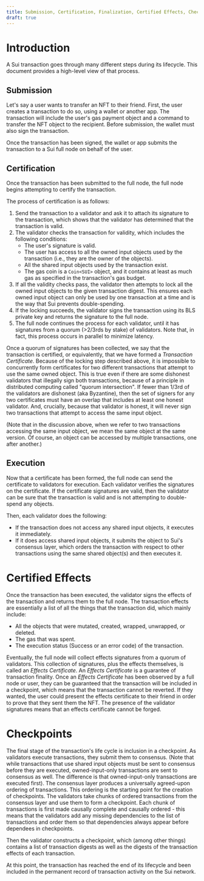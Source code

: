 ```yaml
---
title: Submission, Certification, Finalization, Certified Effects, Checkpoints
draft: true
---
```


# Introduction

A Sui transaction goes through many different steps during its lifecycle.
This document provides a high-level view of that process.

## Submission

Let's say a user wants to transfer an NFT to their friend.
First, the user creates a transaction to do so, using a wallet or another app.
The transaction will include the user's gas payment object and a command to transfer the NFT object to the recipient.
Before submission, the wallet must also sign the transaction.

Once the transaction has been signed, the wallet or app submits the transaction to a Sui full node on behalf of the user.

## Certification

Once the transaction has been submitted to the full node, the full node begins attempting to certify the transaction.

The process of certification is as follows:

1. Send the transaction to a validator and ask it to attach its signature to the transaction, which shows that the validator has determined that the transaction is valid.
2. The validator checks the transaction for validity, which includes the following conditions:
   - The user's signature is valid.
   - The user has access to all the owned input objects used by the transaction (i.e., they are the owner of the objects).
   - All the shared input objects used by the transaction exist.
   - The gas coin is a `Coin<SUI>` object, and it contains at least as much gas as specified in the transaction's gas budget.
3. If all the validity checks pass, the validator then attempts to lock all the owned input objects to the given transaction digest.
   This ensures each owned input object can only be used by one transaction at a time and is the way that Sui prevents double-spending.
4. If the locking succeeds, the validator signs the transaction using its BLS private key and returns the signature to the full node.
5. The full node continues the process for each validator, until it has signatures from a quorum (>2/3rds by stake) of validators. Note that, in fact, this process occurs in parallel to minimize latency.

Once a quorum of signatures has been collected, we say that the transaction is certified, or equivalently, that we have formed a _Transaction Certificate_.
Because of the locking step described above, it is impossible to concurrently form certificates for two different transactions that attempt to use the same owned object.
This is true even if there are some dishonest validators that illegally sign both transactions, because of a principle in distributed computing called "quorum intersection".
If fewer than 1/3rd of the validators are dishonest (aka Byzantine), then the set of signers for any two certificates must have an overlap that includes at least one honest validator.
And, crucially, because that validator is honest, it will never sign two transactions that attempt to access the same input object.

(Note that in the discussion above, when we refer to two transactions accessing the same input object, we mean the same object at the same version.
Of course, an object can be accessed by multiple transactions, one after another.)

## Execution

Now that a certificate has been formed, the full node can send the certificate to validators for execution.
Each validator verifies the signatures on the certificate.
If the certificate signatures are valid, then the validator can be sure that the transaction is valid and is not attempting to double-spend any objects.

Then, each validator does the following:
- If the transaction does not access any shared input objects, it executes it immediately.
- If it does access shared input objects, it submits the object to Sui's consensus layer, which orders the transaction with respect to other transactions using the same shared object(s) and then executes it.

# Certified Effects

Once the transaction has been executed, the validator signs the effects of the transaction and returns them to the full node.
The transaction effects are essentially a list of all the things that the transaction did, which mainly include:
- All the objects that were mutated, created, wrapped, unwrapped, or deleted.
- The gas that was spent.
- The execution status (Success or an error code) of the transaction.

Eventually, the full node will collect effects signatures from a quorum of validators.
This collection of signatures, plus the effects themselves, is called an _Effects Certificate_.
An _Effects Certificate_ is a guarantee of transaction finality.
Once an _Effects Certificate_ has been observed by a full node or user, they can be guaranteed that the transaction will be included in a checkpoint, which means that the transaction cannot be reverted.
If they wanted, the user could present the effects certificate to their friend in order to prove that they sent them the NFT.
The presence of the validator signatures means that an effects certificate cannot be forged.

# Checkpoints

The final stage of the transaction's life cycle is inclusion in a checkpoint.
As validators execute transactions, they submit them to consensus.
(Note that while transactions that use shared input objects must be sent to consensus before they are executed, owned-input-only transactions are sent to consensus as well.
The difference is that owned-input-only transactions are executed first).
The consensus layer produces a universally agreed-upon ordering of transactions.
This ordering is the starting point for the creation of checkpoints.
The validators take chunks of ordered transactions from the consensus layer and use them to form a checkpoint.
Each chunk of transactions is first made causally complete and causally ordered - this means that the validators add any missing dependencies to the list of transactions and order them so that dependencies always appear before dependees in checkpoints.

Then the validator constructs a checkpoint, which (among other things) contains a list of transaction digests as well as the digests of the transaction effects of each transaction.

At this point, the transaction has reached the end of its lifecycle and been included in the permanent record of transaction activity on the Sui network.

